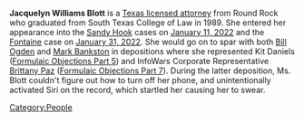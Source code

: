 '''Jacquelyn Williams Blott''' is a [https://www.texasbar.com/AM/Template.cfm?Section=Find_A_Lawyer&template=/Customsource/MemberDirectory/MemberDirectoryDetail.cfm&ContactID=168217 Texas licensed attorney] from Round Rock who graduated from South Texas College of Law in 1989. She entered her appearance into the [[Texas Sandy Hook Lawsuit (Heslin v. Jones)|Sandy Hook]] cases on [https://research.txcourts.gov/CourtRecordsSearch/#!/case/d9dabe298fc452cbbeb76647cb0f30c6 January 11, 2022] and the [[Texas Parkland Shooting Lawsuit (Fontaine v. Jones)|Fontaine]] case on [https://research.txcourts.gov/CourtRecordsSearch/#!/case/a50cd3d78199542b9ad0166d23fb53ef January 31, 2022]. She would go on to spar with both [[Bill Ogden]] and [[Mark Bankston]] in depositions where she represented Kit Daniels ([[664: Formulaic Objections Part 5|Formulaic Objections Part 5]]) and InfoWars Corporate Representative [[Brittany Paz]] ([[685: Formulaic Objections Part 7|Formulaic Objections Part 7]]). During the latter deposition, Ms. Blott couldn't figure out how to turn off her phone, and unintentionally activated Siri on the record, which startled her causing her to swear.

[[Category:People]]